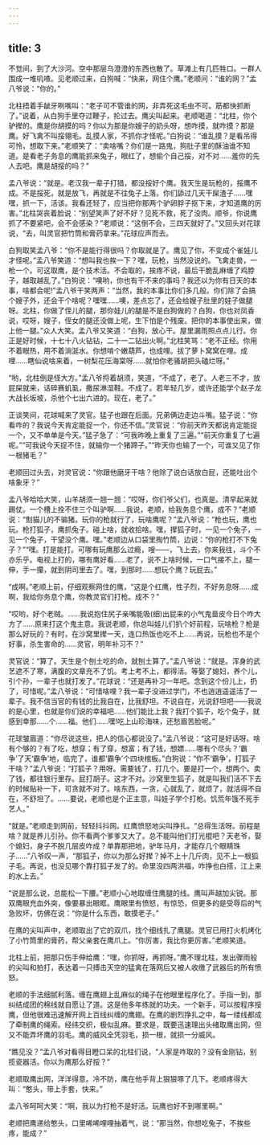 ```yaml
---
---
---
```

title: 3
---



不觉间，到了大沙河。空中那层乌澄澄的东西也散了。草滩上有几匹牲口。一群人围成一堆叽喳。见老顺过来，白狗喊：“快来，网住个鹰。”老顺问：“谁的网？”孟八爷说：“你的。”

北柱捂着手龇牙咧嘴叫：“老子可不管谁的网，非弄死这毛虫不可。筋都快抓断了。”说着，从白狗手里夺过鞭子，抡过去。鹰尖叫起来。老顺喝道：“北柱，你个驴撵的。鹰是你胡摸的吗？你以为那是你嫂子的奶头呀，想咋摸，就咋摸？那是鹰。好飞禽不叫挼翎毛。乱摸人家，不抓你才怪呢。”白狗说：“谁乱摸？是看吊得可怜，想取下来。”老顺笑了：“卖啥嘴？你们是一路鬼，狗肚子里的酥油谁不知道。是看老子务息的鹰能抓来兔子，眼红了，想偷个自己挼，对不对……羞你的先人去吧。鹰是胡挼的吗？”

孟八爷说：“就是。老汉我一辈子打猎，都没挼好个鹰。我天生是玩枪的，挼鹰不成。不是挼死，就是放飞，再就是不往兔子上落。你们舔过几天干屎渣子……嘿嘿，抓一下，活该。我看还轻了，应当把你那两个驴卵脬子抠下来，才知道鹰的厉害。”北柱哭丧着脸说：“别望笑声了好不好？见死不救，死了没肉。顺爷，你说鹰抓了不要紧吧，会不会感染？”老顺说：“这倒不会，三四天就好了。”又回头对花球说，“去，叫灵官把竹筒和膏药拿来。”花球应声而去。

白狗取笑孟八爷：“你不是能行得很吗？你取就是了。鹰见了你，不变成个雀娃儿才怪呢。”孟八爷笑道：“想叫我也挨一下？嘿，玩枪，当然没说的。飞禽走兽，一枪一个。可这取鹰，是个技术活。不会取的，挨疼不说，最后干脆乱麻缠了鸡脖子，越取越乱了。”白狗说：“噢哟，你也有干不来的事吗？我还以为你有日天的本事，啥都会呢!”孟八爷干笑两声：“当然，我的本事比你们多几般。你们除了会搞个嫂子外，还会干个啥呢？嘿嘿……噢，差点忘了，还会给嫂子肚里的娃子做腿呀。北柱，你做了侄儿的腿，那你娃儿的腿是不是白狗做的？白狗，你也对凤香说，哎呀，嫂子，侄女的腿还没做上呢，生下怕是个残废。把你的本事使出来，做上他一腿。”众人大笑。孟八爷又笑道：“白狗，放心干。屋里漏雨照点点儿行。你正是好时候，十七十八火钻钻，二十一二钻出火啊。”北柱笑骂：“老不正经。你用不着眼热，用不着淌涎水。你想啃个嫩葫芦，也成哩。拔了萝卜窝窝在哩。成哩……瞎仙说啥来着，一树梨花压海棠呀……就怕你老骚胡把头磕烂呀。”

“哟，北柱倒是怪大方。”孟八爷捋着胡须，笑道，“不成了，老了。人老三不才，放屁屎就来，话碎赛虮虱，撒尿淋湿鞋。不成了。若年轻几岁，或许还能学个赵子龙大战长坂坡，杀他个七出六进的。现在，老了。”

正谈笑间，花球喊来了灵官。猛子也跟在后面。兄弟俩边走边斗嘴。猛子说：“你看咋的？我说今天肯定能捉一个，你还不信。”灵官说：“你前天昨天都说肯定能捉一个，又不单单是今天。”猛子急了：“可我昨晚上重复了三遍。”“前天你重复了七遍呢。”“可我说今天捉不住，就输你一个猪蹄子。”“昨天你也输了一个，可谁又见了你一根猪毛？”

老顺回过头去，对灵官说：“你跟他磨牙干啥？他除了说白话放白屁，还能吐出个啥象牙？”

孟八爷哈哈大笑，山羊胡须一翘一翘：“哎呀，你们爷父们，也真是。清早起来就踢仗。一个槽上拴不住三个叫驴啊……我说，老顺，给我务息个鹰，成不？”老顺说：“劁猫儿的不骟猪。玩你的枪就行了，玩啥鹰呢？”孟八爷说：“枪也玩，鹰也玩。枪打狐子，鹰抓兔子。碰上啥，就收拾啥。嘿，撵狐子时，一见一个兔子，一见一个兔子，干望没个鹰。嘿。”老顺边从口袋里掏竹筒，边说：“你的枪打不下兔子？”“嘿。打是能打。可哪有玩鹰那么过瘾，嗖——，飞上去，你来我往，斗个不亦乐乎。电视上打的，哪有鹰好看……老了，说不上啥时候，一口气接不上，腿一伸，手一攥，就到阴司里去了。嘿，到那时……想玩个鹰？玩屁去。”

“成啊。”老顺上前，仔细观察网住的鹰，“这是个红鹰，性子烈，不好务息呀……成啊，我给你务息个鹰，你教灵官们打枪。成不？”

“哎哟，好个老贼。……我说抱住尻子亲嘴能吸(细)出屁来的小气鬼啬皮今日个咋大方了……原来打这个鬼主意。我说老顺，你总叫娃儿们扒个好前程，玩啥枪？枪是那么好玩的？有时，在沙窝里撵一天，连口热饭也吃不上……再说，玩枪也不是个好事，杀生害命的……灵官，明年补习不？”

灵官说：“算了。天生是个刨土吃的命，就刨土算了。”孟八爷说：“就是。浑身的武艺遮不了寒，满腹的文章充不了饥。考上考不上，都得活。等娶了媳妇，养个儿，引个孙，一辈子也就打发了。”花球说：“还是再补习一年吧。念到这个份儿上，扔了，可惜呢。”孟八爷说：“可惜啥哩？我一辈子没进过学门，不也逍逍遥遥活了一辈子。我不信当官的有钱的比我自在，比我舒坦。不说自在，光说舒坦吧——我说的是心里，也就是你们说的幸福吧……他们能比上我？我打个狐子，吃个兔子，就感到幸那……个……福。他们……嘿!吃上山珍海味，还愁眉苦脸呢。”

花球皱眉道：“你尽说这些，把人的信心都说没了。”孟八爷说：“这可是好话呀。啥有个够的？有了吃，想穿；有了穿，想富；有了钱，想嫖……哪有个尽头？‘霸争’了天‘霸争’地，临完了，谁都‘霸争’个四块棺板。”白狗说：“你不‘霸争’，打狐子干啥？”孟八爷说：“打狐子？用呀。需要钱了，打几个。要是打一个，想两个。卖了钱，都往银行里存。屁打胡子。这才不对。沙窝里生狐子，就是叫我们活不下去的时候贴补一下，可贪就不对了。啥东西，一贪，心就乱了，就烦了，就活得不自在，不舒坦了。……要说，老顺也是个正主意，叫娃子学个打枪。饥荒年饿不死手艺人。”

“就是。”老顺走到网前，轻轻抖抖网。红鹰愤怒地尖叫挣扎。“总得生活呀。前程是啥？就是养儿引孙。你不看两个爹爹又大了。总不能叫他们打光棍吧？天老爷，娶个媳妇，身子不脱几层皮咋成？单靠那把地，驴年马月，才能存几个眼睛珠子……”八爷叹一声，“那狐子，你以为那么好撵？掉不上十几斤肉，见不上一根狐子毛。再说，也没见哪个靠打狐子发了的。命里没四两洪福，咋挣也白搭，江上来的水上去。”

“说是那么说，总能松一下腰。”老顺小心地取缠住鹰腿的线。鹰叫声越加尖锐。那双鹰眼充血外突，像要暴出眼眶。鹰眼里有愤怒，有惊恐，但更多的是受辱后的气急败坏，仿佛在说：“你是什么东西，敢摸老子。”

在鹰的尖叫声中，老顺取出了它的双爪，找个细线扎了鹰腿。灵官已用打火机烤化了小竹筒里的膏药，帮父亲套在鹰爪上。“你厉害，我比你更厉害。”老顺笑道。

北柱上前，把那只伤手伸给鹰：“嘿，你抓呀，再抓呀。”鹰不理北柱，发出骤雨般的尖叫和拍打，表达着一只搏击天空的猛禽在落网后又被人收缴了武器后的所有愤怒。

老顺的手法细腻利落。缠在鹰翅上乱麻似的绳子在他眼里程序化了。手指一到，那纠结成团的棉线就自愿让了道。这是他多年练就的功夫。一个新手，可以按程序挼鹰，但他很难迅速解开网上百线纠缠的鹰翅。在鹰的剧烈挣扎之中，每一缕线都成了牵制鹰的绳索。经纬交织，极似乱麻。要求是，既要迅速理出头绪取鹰出网，但又不能弄坏鹰的羽毛。鹰的威风全凭羽毛，损一根，就损一分威风。

“瞧见没？”孟八爷对看得目瞪口呆的北柱们说，“人家是咋取的？没有金刚钻，别揽瓷器活。你以为鹰那么好挼？”

老顺取鹰出网，洋洋得意。冷不防，鹰在他手背上狠狠啄了几下。老顺疼得大叫：“憨头，带上手套，快来。”

孟八爷呵呵大笑：“啊，我以为打枪不是好活。玩鹰也好不到哪里啊。”

老顺把鹰递给憨头，口里唏唏哩哩抽着气，说：“那当然，你想吃兔子，不挨些疼，能成？”